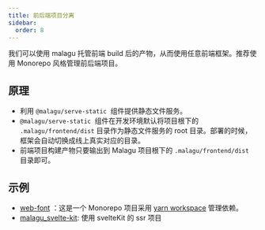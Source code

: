 ```yaml
---
title: 前后端项目分离
sidebar:
  order: 8
---
```


我们可以使用 malagu 托管前端 build 后的产物，从而使用任意前端框架。推荐使用 Monorepo 风格管理前后端项目。

## 原理

- 利用 `@malagu/serve-static`  组件提供静态文件服务。
- `@malagu/serve-static`  组件在开发环境默认将项目根下的 `.malagu/frontend/dist` 目录作为静态文件服务的 root 目录。部署的时候，框架会自动切换成线上真实对应的目录。
- 前端项目构建产物只要输出到 Malagu 项目根下的 `.malagu/frontend/dist` 目录即可。

## 示例

- [web-font](https://github.com/2234839/web-font/tree/serverless) ：这是一个 Monorepo 项目采用 [yarn workspace](https://yarn.bootcss.com/docs/cli/workspaces/) 管理依赖。
- [malagu_svelte-kit](https://github.com/2234839/malagu_svelte-kit): 使用 svelteKit 的 ssr 项目
